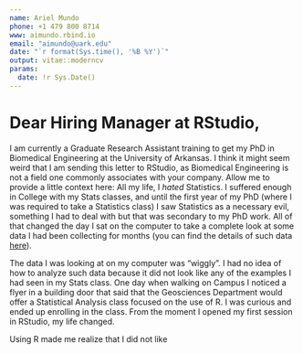 ```yaml
---
name: Ariel Mundo
phone: +1 479 800 8714
www: aimundo.rbind.io
email: "aimundo@uark.edu"
date: "`r format(Sys.time(), '%B %Y')`"
output: vitae::moderncv
params:
  date: !r Sys.Date()
---
```



# Dear Hiring Manager at RStudio,

I am currently a Graduate Research Assistant training to get my PhD in Biomedical Engineering at the University of Arkansas. I think it might seem weird that I am sending this letter to RStudio, as Biomedical Engineering is not a field one commonly associates with your company. Allow me to provide a little context here: All my life, I *hated* Statistics. I suffered enough in College with my Stats classes, and until the first year of my PhD (where I was required to take a Statistics class) I saw Statistics as a necessary evil, something I had to deal with but that was secondary to my PhD work. All of that changed the day I sat on the computer to take a complete look at some data I had been collecting for months (you can find the details of such data [here](https://www.spiedigitallibrary.org/journals/journal-of-biomedical-optics/volume-25/issue-3/035002/Diffuse-reflectance-spectroscopy-to-monitor-murine-colorectal-tumor-progression-and/10.1117/1.JBO.25.3.035002.full?SSO=1)). 

The data I was looking at on my computer was "wiggly". I had no idea of how to analyze such data because it did not look like any of the examples I had seen in my Stats class. One day when walking on Campus I noticed a flyer in a building door that said that the Geosciences Department would offer a Statistical Analysis class focused on the use of R. I was curious and ended up enrolling in the class. From the moment I opened my first session in RStudio, my life changed.

Using R made me realize that I did not like 

